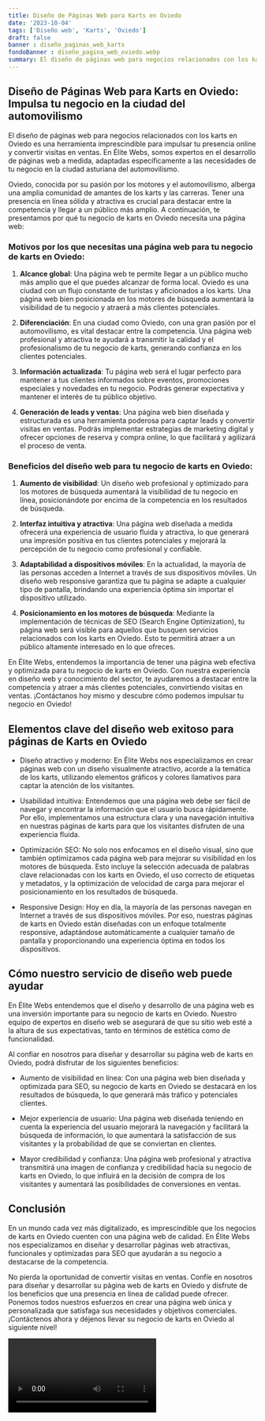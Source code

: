 ```yaml
---
title: Diseño de Páginas Web para Karts en Oviedo
date: '2023-10-04'
tags: ['Diseño web', 'Karts', 'Oviedo']
draft: false
banner : diseño_paginas_web_karts
fondoBanner : diseño_pagina_web_oviedo.webp
summary: El diseño de páginas web para negocios relacionados con los karts en Oviedo es una herramienta imprescindible para impulsar tu presencia online y convertir visitas en ventas. En Élite Webs, somos expertos en el desarrollo de páginas web a medida, adaptadas específicamente a las necesidades de tu negocio en la ciudad asturiana del automovilismo. 
---
```


## Diseño de Páginas Web para Karts en Oviedo: Impulsa tu negocio en la ciudad del automovilismo 

El diseño de páginas web para negocios relacionados con los karts en Oviedo es una herramienta imprescindible para impulsar tu presencia online y convertir visitas en ventas. En Élite Webs, somos expertos en el desarrollo de páginas web a medida, adaptadas específicamente a las necesidades de tu negocio en la ciudad asturiana del automovilismo. 

Oviedo, conocida por su pasión por los motores y el automovilismo, alberga una amplia comunidad de amantes de los karts y las carreras. Tener una presencia en línea sólida y atractiva es crucial para destacar entre la competencia y llegar a un público más amplio. A continuación, te presentamos por qué tu negocio de karts en Oviedo necesita una página web:

### Motivos por los que necesitas una página web para tu negocio de karts en Oviedo:

1. **Alcance global**: Una página web te permite llegar a un público mucho más amplio que el que puedes alcanzar de forma local. Oviedo es una ciudad con un flujo constante de turistas y aficionados a los karts. Una página web bien posicionada en los motores de búsqueda aumentará la visibilidad de tu negocio y atraerá a más clientes potenciales.

2. **Diferenciación**: En una ciudad como Oviedo, con una gran pasión por el automovilismo, es vital destacar entre la competencia. Una página web profesional y atractiva te ayudará a transmitir la calidad y el profesionalismo de tu negocio de karts, generando confianza en los clientes potenciales.

3. **Información actualizada**: Tu página web será el lugar perfecto para mantener a tus clientes informados sobre eventos, promociones especiales y novedades en tu negocio. Podrás generar expectativa y mantener el interés de tu público objetivo.

4. **Generación de leads y ventas**: Una página web bien diseñada y estructurada es una herramienta poderosa para captar leads y convertir visitas en ventas. Podrás implementar estrategias de marketing digital y ofrecer opciones de reserva y compra online, lo que facilitará y agilizará el proceso de venta.

### Beneficios del diseño web para tu negocio de karts en Oviedo:

1. **Aumento de visibilidad**: Un diseño web profesional y optimizado para los motores de búsqueda aumentará la visibilidad de tu negocio en línea, posicionándote por encima de la competencia en los resultados de búsqueda.

2. **Interfaz intuitiva y atractiva**: Una página web diseñada a medida ofrecerá una experiencia de usuario fluida y atractiva, lo que generará una impresión positiva en tus clientes potenciales y mejorará la percepción de tu negocio como profesional y confiable.

3. **Adaptabilidad a dispositivos móviles**: En la actualidad, la mayoría de las personas acceden a Internet a través de sus dispositivos móviles. Un diseño web responsive garantiza que tu página se adapte a cualquier tipo de pantalla, brindando una experiencia óptima sin importar el dispositivo utilizado.

4. **Posicionamiento en los motores de búsqueda**: Mediante la implementación de técnicas de SEO (Search Engine Optimization), tu página web será visible para aquellos que busquen servicios relacionados con los karts en Oviedo. Esto te permitirá atraer a un público altamente interesado en lo que ofreces.

En Élite Webs, entendemos la importancia de tener una página web efectiva y optimizada para tu negocio de karts en Oviedo. Con nuestra experiencia en diseño web y conocimiento del sector, te ayudaremos a destacar entre la competencia y atraer a más clientes potenciales, convirtiendo visitas en ventas. ¡Contáctanos hoy mismo y descubre cómo podemos impulsar tu negocio en Oviedo!

<GifSeo />

<Cta />

## Elementos clave del diseño web exitoso para páginas de Karts en Oviedo

- Diseño atractivo y moderno: En Élite Webs nos especializamos en crear páginas web con un diseño visualmente atractivo, acorde a la temática de los karts, utilizando elementos gráficos y colores llamativos para captar la atención de los visitantes.

- Usabilidad intuitiva: Entendemos que una página web debe ser fácil de navegar y encontrar la información que el usuario busca rápidamente. Por ello, implementamos una estructura clara y una navegación intuitiva en nuestras páginas de karts para que los visitantes disfruten de una experiencia fluida.

- Optimización SEO: No solo nos enfocamos en el diseño visual, sino que también optimizamos cada página web para mejorar su visibilidad en los motores de búsqueda. Esto incluye la selección adecuada de palabras clave relacionadas con los karts en Oviedo, el uso correcto de etiquetas y metadatos, y la optimización de velocidad de carga para mejorar el posicionamiento en los resultados de búsqueda.

- Responsive Design: Hoy en día, la mayoría de las personas navegan en Internet a través de sus dispositivos móviles. Por eso, nuestras páginas de karts en Oviedo están diseñadas con un enfoque totalmente responsive, adaptándose automáticamente a cualquier tamaño de pantalla y proporcionando una experiencia óptima en todos los dispositivos.

## Cómo nuestro servicio de diseño web puede ayudar

En Élite Webs entendemos que el diseño y desarrollo de una página web es una inversión importante para su negocio de karts en Oviedo. Nuestro equipo de expertos en diseño web se asegurará de que su sitio web esté a la altura de sus expectativas, tanto en términos de estética como de funcionalidad.

Al confiar en nosotros para diseñar y desarrollar su página web de karts en Oviedo, podrá disfrutar de los siguientes beneficios:

- Aumento de visibilidad en línea: Con una página web bien diseñada y optimizada para SEO, su negocio de karts en Oviedo se destacará en los resultados de búsqueda, lo que generará más tráfico y potenciales clientes.

- Mejor experiencia de usuario: Una página web diseñada teniendo en cuenta la experiencia del usuario mejorará la navegación y facilitará la búsqueda de información, lo que aumentará la satisfacción de sus visitantes y la probabilidad de que se conviertan en clientes.

- Mayor credibilidad y confianza: Una página web profesional y atractiva transmitirá una imagen de confianza y credibilidad hacia su negocio de karts en Oviedo, lo que influirá en la decisión de compra de los visitantes y aumentará las posibilidades de conversiones en ventas.

## Conclusión

En un mundo cada vez más digitalizado, es imprescindible que los negocios de karts en Oviedo cuenten con una página web de calidad. En Élite Webs nos especializamos en diseñar y desarrollar páginas web atractivas, funcionales y optimizadas para SEO que ayudarán a su negocio a destacarse de la competencia.

No pierda la oportunidad de convertir visitas en ventas. Confíe en nosotros para diseñar y desarrollar su página web de karts en Oviedo y disfrute de los beneficios que una presencia en línea de calidad puede ofrecer. Ponemos todos nuestros esfuerzos en crear una página web única y personalizada que satisfaga sus necesidades y objetivos comerciales. ¡Contáctenos ahora y déjenos llevar su negocio de karts en Oviedo al siguiente nivel!

<Video />

<CtaBot job='Karts' city='Oviedo'/>

<Gmaps query='Oviedo+españa+maps' />